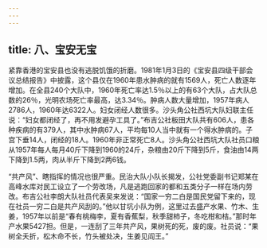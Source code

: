 ```yaml
---
---
---
```

title: 八、宝安无宝
---



紧靠香港的宝安县也没有逃脱饥饿的折磨。1981年1月3日的《宝安县四级干部会议总结报告》中披露，这个县仅在1960年患水肿病的就有1569人，死亡人数逐年增加。在全县240个大队中，1960年死亡率达1.5％以上的有63个大队，占大队总数的26％，光明农场死亡率最高，达3.34％。肿病人数大量增加，1957年病人2786人，1960年达6322人。妇女闭经人数很多。沙头角公社西坑大队妇联主任说：“妇女都闭经了，再不用发避孕工具了。”布吉公社板田大队共有606人，患各种疾病的有379人，其中水肿病67人，平均每10人当中就有一个得水肿病的。子宫下垂14人，闭经的18人。1960年非正常死亡8人。沙头角公社西坑大队社员口粮从1957年每人每月40斤下降到1960的24斤，杂粮由20斤下降到5斤，食油由14两下降到1.5两，肉从半斤下降到2两6钱。

“共产风”、瞎指挥的情况也很严重。民治大队小队长揭发，公社党委副书记郑某在高峰水库对民工设立了一个劳改场，凡是逃跑回家的都和五类分子一样在场内劳改。布吉公社李朗大队社员代表吴来发说：“国家一穷二白是国民党留下来的，现在社员一穷二白是共产风刮的。”他以甘坑小队为例，这里过去盛产水果、竹木、生姜，1957年以前是“春有桃梅李，夏有香蕉梨，秋季甜柿子，冬吃柑和桔。”那时年产水果5427担。但是，一连刮了三年共产风，果树死的死，废的废。社员说：“果树全夭折，松木命不长，竹头被处决，生姜见阎王。”